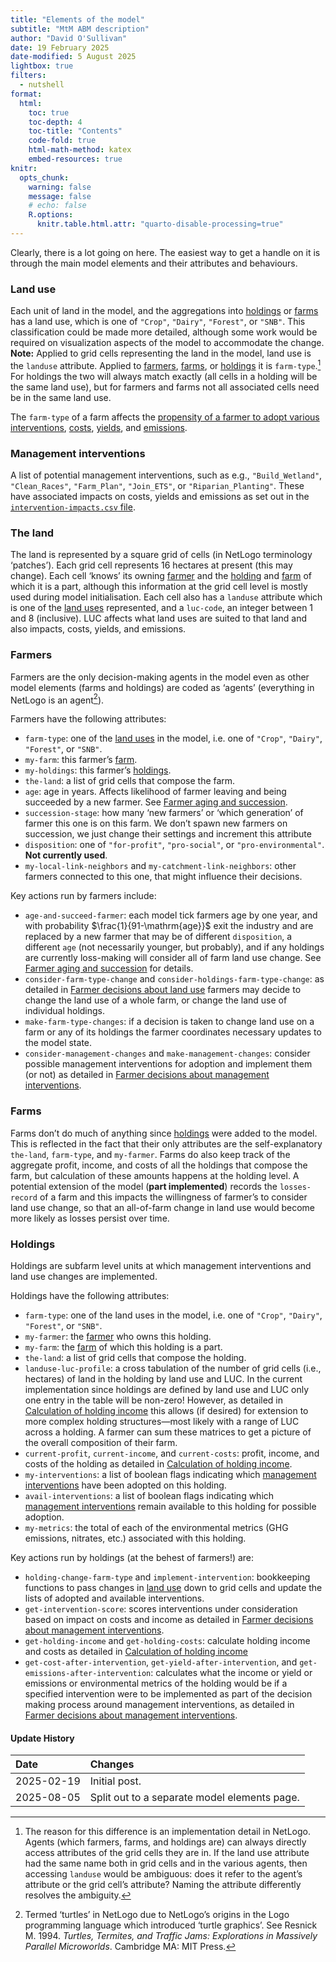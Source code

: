 ```yaml
---
title: "Elements of the model"
subtitle: "MtM ABM description"
author: "David O'Sullivan"
date: 19 February 2025
date-modified: 5 August 2025
lightbox: true
filters: 
  - nutshell
format:
  html:
    toc: true
    toc-depth: 4
    toc-title: "Contents"
    code-fold: true
    html-math-method: katex
    embed-resources: true
knitr:
  opts_chunk: 
    warning: false
    message: false
    # echo: false
    R.options: 
      knitr.table.html.attr: "quarto-disable-processing=true"
---
```


Clearly, there is a lot going on here. The easiest way to get a handle on it is through the main model elements and their attributes and behaviours.

### Land use
Each unit of land in the model, and the aggregations into [holdings](#holdings) or [farms](#farms) has a land use, which is one of `"Crop"`, `"Dairy"`, `"Forest"`, or `"SNB"`. This classification could be made more detailed, although some work would be required on visualization aspects of the model to accommodate the change. **Note:** Applied to grid cells representing the land in the model, land use is the `landuse` attribute. Applied to [farmers](#farmers), [farms](#farms), or [holdings](#holdings) it is `farm-type`.[^1] For holdings the two will always match exactly (all cells in a holding will be the same land use), but for farmers and farms not all associated cells need be in the same land use. 

[^1]: The reason for this difference is an implementation detail in NetLogo. Agents (which farmers, farms, and holdings are) can always directly access attributes of the grid cells they are in. If the land use attribute had the same name both in grid cells and in the various agents, then accessing `landuse` would be ambiguous: does it refer to the agent's attribute or the grid cell's attribute? Naming the attribute differently resolves the ambiguity.

The `farm-type` of a farm affects the [propensity of a farmer to adopt various interventions](05-farmer-decisions-interventions.qmd), [costs](02-calculation-of-holding-income.qmd#costs), [yields](02-calculation-of-holding-income.qmd#yields), and [emissions](02-calculation-of-holding-income.qmd#emissions).

### Management interventions
A list of potential management interventions, such as e.g., `"Build_Wetland"`, `"Clean_Races"`, `"Farm_Plan"`, `"Join_ETS"`, or `"Riparian_Planting"`. These have associated impacts on costs, yields and emissions as set out in the [`intervention-impacts.csv` file](05-farmer-decisions-interventions.qmd#the-effect-of-interventions).

### The land
The land is represented by a square grid of cells (in NetLogo terminology 'patches'). Each grid cell represents 16 hectares at present (this may change). Each cell 'knows' its owning [farmer](#farmers) and the [holding](#holdings) and [farm](#farms) of which it is a part, although this information at the grid cell level is mostly used during model initialisation. Each cell also has a `landuse` attribute which is one of the [land uses](#land-use) represented, and a `luc-code`, an integer between 1 and 8 (inclusive). LUC affects what land uses are suited to that land and also impacts, costs, yields, and emissions. 

### Farmers
Farmers are the only decision-making agents in the model even as other model elements (farms and holdings) are coded as 'agents' (everything in NetLogo is an agent[^2]).

[^2]: Termed 'turtles' in NetLogo due to NetLogo's origins in the Logo programming language which introduced 'turtle graphics'. See Resnick M. 1994. _Turtles, Termites, and Traffic Jams: Explorations in Massively Parallel Microworlds_. Cambridge MA: MIT Press.

Farmers have the following attributes:

+ `farm-type`: one of the [land uses](#land-use) in the model, i.e. one of `"Crop"`, `"Dairy"`, `"Forest"`, or `"SNB"`.
+ `my-farm`: this farmer's [farm](#farms).
+ `my-holdings`: this farmer's [holdings](#holdings).
+ `the-land`: a list of grid cells that compose the farm.
+ `age`: age in years. Affects likelihood of farmer leaving and being succeeded by a new farmer. See [Farmer aging and succession](01c-farmer-aging-and-succession.qmd).
+ `succession-stage`: how many 'new farmers' or 'which generation' of farmer this one is on this farm. We don't spawn new farmers on succession, we just change their settings and increment this attribute
+ `disposition`: one of `"for-profit"`, `"pro-social"`, or `"pro-environmental"`. **Not currently used**.
+ `my-local-link-neighbors` and `my-catchment-link-neighbors`: other farmers connected to this one, that might influence their decisions.

Key actions run by farmers include:

+ `age-and-succeed-farmer`: each model tick farmers age by one year, and with probability $\frac{1}{91-\mathrm{age}}$ exit the industry and are replaced by a new farmer that may be of different `disposition`, a different `age` (not necessarily younger, but probably), and if any holdings are currently loss-making will consider all of farm land use change. See [Farmer aging and succession](01c-farmer-aging-and-succession.qmd) for details.
+ `consider-farm-type-change` and `consider-holdings-farm-type-change`: as detailed in [Farmer decisions about land use](04-farmer-decisions-land-use-change.qmd) farmers may decide to change the land use of a whole farm, or change the land use of individual holdings.
+ `make-farm-type-changes`: if a decision is taken to change land use on a farm or any of its holdings the farmer coordinates necessary updates to the model state.
+ `consider-management-changes` and `make-management-changes`: consider possible management interventions for adoption and implement them (or not) as detailed in [Farmer decisions about management interventions](05-farmer-decisions-interventions.qmd).

### Farms
Farms don't do much of anything since [holdings](#holdings) were added to the model. This is reflected in the fact that their only attributes are the self-explanatory `the-land`, `farm-type`, and `my-farmer`. Farms do also keep track of the aggregate profit, income, and costs of all the holdings that compose the farm, but calculation of these amounts happens at the holding level. A potential extension of the model (**part implemented**) records the `losses-record` of a farm and this impacts the willingness of farmer's to consider land use change, so that an all-of-farm change in land use would become more likely as losses persist over time.

### Holdings
Holdings are subfarm level units at which management interventions and land use changes are implemented. 

Holdings have the following attributes:

+ `farm-type`: one of the land uses in the model, i.e. one of `"Crop"`, `"Dairy"`, `"Forest"`, or `"SNB"`.
+ `my-farmer`: the [farmer](#farmers) who owns this holding.
+ `my-farm`: the [farm](#farms) of which this holding is a part.
+ `the-land`: a list of grid cells that compose the holding.
+ `landuse-luc-profile`: a cross tabulation of the number of grid cells (i.e., hectares) of land in the holding by land use and LUC. In the current implementation since holdings are defined by land use and LUC only one entry in the table will be non-zero! However, as detailed in [Calculation of holding income](02-calculation-of-holding-income.qmd) this allows (if desired) for extension to more complex holding structures&mdash;most likely with a range of LUC across a holding. A farmer can sum these matrices to get a picture of the overall composition of their farm.
+ `current-profit`, `current-income`, and `current-costs`: profit, income, and costs of the holding as detailed in [Calculation of holding income](02-calculation-of-holding-income.qmd).
+ `my-interventions`: a list of boolean flags indicating which [management interventions](#management-interventions) have been adopted on this holding.
+ `avail-interventions`: a list of boolean flags indicating which [management interventions](#management-interventions) remain available to this holding for possible adoption.
+ `my-metrics`: the total of each of the environmental metrics (GHG emissions, nitrates, etc.) associated with this holding.

Key actions run by holdings (at the behest of farmers!) are:

+ `holding-change-farm-type` and `implement-intervention`: bookkeeping functions to pass changes in [land use](#land-use) down to grid cells and update the lists of adopted and available interventions.
+ `get-intervention-score`: scores interventions under consideration based on impact on costs and income as detailed in [Farmer decisions about management interventions](05-farmer-decisions-interventions.qmd).
+ `get-holding-income` and `get-holding-costs`: calculate holding income and costs as detailed in [Calculation of holding income](02-calculation-of-holding-income.qmd)
+ `get-cost-after-intervention`, `get-yield-after-intervention`, and `get-emissions-after-intervention`: calculates what the income or yield or emissions or environmental metrics of the holding would be if a specified intervention were to be implemented as part of the decision making process around management interventions, as detailed in [Farmer decisions about management interventions](05-farmer-decisions-interventions.qmd).

::: {.callout-note collapse="true"}
#### Update History

| Date | Changes
|:-|:------
| 2025-02-19 | Initial post.                       
| 2025-08-05 | Split out to a separate model elements page.
:::

